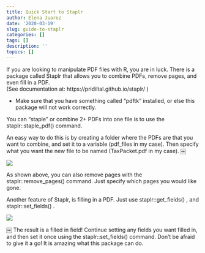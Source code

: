 ```yaml
---
title: Quick Start to Staplr
author: Elena Juarez
date: '2020-03-19'
slug: guide-to-staplr
categories: []
tags: []
description: ''
topics: []
---
```




If you are looking to manipulate PDF files with R, you are in luck. There is a package called Staplr that allows you to combine PDFs, remove pages, and even fill in a PDF.  
(See documentation at: https://pridiltal.github.io/staplr/ )

* Make sure that you have something called “pdftk” installed, or else this package will not work correctly.


You can “staple” or combine 2+ PDFs into one file is to use the staplr::staple_pdf()    command. 

An easy way to do this is by creating a folder where the PDFs are that you want to combine, and set it to a variable (pdf_files in my case). Then specify what you want the new file to be named (TaxPacket.pdf in my case). 
￼


![](/post/2020-03-19-guide-to-staplr_files/Screen Shot 2020-03-19 at 2.09.01 PM.png)


As shown above, you can also remove pages with the  staplr::remove_pages() command. Just specify which pages you would like gone. 

Another feature of Staplr, is filling in a PDF. Just use   staplr::get_fields()  , and staplr::set_fields() .


![](/post/2020-03-19-guide-to-staplr_files/Screen Shot 2020-03-19 at 3.24.21 PM.png)

￼
The result is a filled in field! Continue setting any fields you want filled in, and then set it once using the staplr::set_fields() command. 
Don’t be afraid to give it a go! It is amazing what this package can do. 


